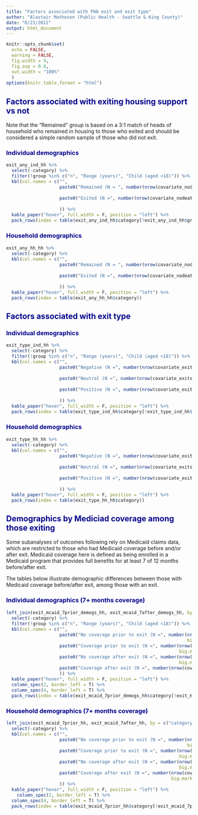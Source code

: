 ```yaml
---
title: "Factors associated with PHA exit and exit type"
author: "Alastair Matheson (Public Health - Seattle & King County)"
date: "6/23/2022"
output: html_document
---
```


```{=html}
<style type="text/css">

h1 { color: DarkBlue;}
h2 { color: DarkBlue;}
h3 { color: DarkBlue;}
h4 { color: DarkBlue;}
code.r{ /* Code block */
    font-size: 12px;
}
pre { /* Code block - determines code spacing between lines */
    font-size: 14px;
}
</style>
```
```r
knitr::opts_chunk$set(
  echo = FALSE,
  warning = FALSE,
  fig.width = 9,
  fig.asp = 0.8,
  out.width = "100%"
  )
options(knitr.table.format = "html") 
```

## Factors associated with exiting housing support vs not
Note that the "Remained" group is based on a 3:1 match of heads of household who remained in housing to those who exited and should be considered a simple random sample of those who did not exit.

### Individual demographics
```r
exit_any_ind_hh %>%
  select(-category) %>%
  filter(!group %in% c("n", "Range (years)", "Child (aged <18)")) %>%
  kbl(col.names = c("", 
                    paste0("Remained (N = ", number(nrow(covariate_nodeath_hh[covariate_nodeath_hh$id_type == "id_control" &
                                                                             covariate_nodeath_hh$full_demog == T, ]), big.mark = ","), ")"), 
                    paste0("Exited (N =", number(nrow(covariate_nodeath_hh[covariate_nodeath_hh$id_type == "id_exit" &
                                                                             covariate_nodeath_hh$full_demog == T, ]), big.mark = ","), ")")
                    )) %>%
  kable_paper("hover", full_width = F, position = "left") %>%
  pack_rows(index = table(exit_any_ind_hh$category[!exit_any_ind_hh$group %in% c("n", "Range (years)", "Child (aged <18)")]))
```
### Household demographics
```r
exit_any_hh_hh %>%
  select(-category) %>%
  kbl(col.names = c("", 
                    paste0("Remained (N = ", number(nrow(covariate_nodeath_hh[covariate_nodeath_hh$id_type == "id_control" &
                                                                             covariate_nodeath_hh$full_demog == T, ]), big.mark = ","), ")"), 
                    paste0("Exited (N =", number(nrow(covariate_nodeath_hh[covariate_nodeath_hh$id_type == "id_exit" &
                                                                             covariate_nodeath_hh$full_demog == T, ]), big.mark = ","), ")")
                    )) %>%
  kable_paper("hover", full_width = F, position = "left") %>%
  pack_rows(index = table(exit_any_hh_hh$category))
```


## Factors associated with exit type
### Individual demographics
```r
exit_type_ind_hh %>%
  select(-category) %>%
  filter(!group %in% c("n", "Range (years)", "Child (aged <18)")) %>%
  kbl(col.names = c("", 
                    paste0("Negative (N =", number(nrow(covariate_exits_hh[covariate_exits_hh$exit_category == "Negative" &
                                                                             covariate_exits_hh$full_demog == T, ]), big.mark = ","), ")"), 
                    paste0("Neutral (N =", number(nrow(covariate_exits_hh[covariate_exits_hh$exit_category == "Neutral" &
                                                                             covariate_exits_hh$full_demog == T, ]), big.mark = ","), ")"), 
                    paste0("Positive (N =", number(nrow(covariate_exits_hh[covariate_exits_hh$exit_category == "Positive" &
                                                                             covariate_exits_hh$full_demog == T, ]), big.mark = ","), ")")
                    )) %>%
  kable_paper("hover", full_width = F, position = "left") %>%
  pack_rows(index = table(exit_type_ind_hh$category[!exit_type_ind_hh$group %in% c("n", "Range (years)", "Child (aged <18)")]))

```

### Household demographics
```r
exit_type_hh_hh %>%
  select(-category) %>%
  kbl(col.names = c("", 
                    paste0("Negative (N =", number(nrow(covariate_exits_hh[covariate_exits_hh$exit_category == "Negative" &
                                                                             covariate_exits_hh$full_demog == T, ]), big.mark = ","), ")"), 
                    paste0("Neutral (N =", number(nrow(covariate_exits_hh[covariate_exits_hh$exit_category == "Neutral" &
                                                                             covariate_exits_hh$full_demog == T, ]), big.mark = ","), ")"), 
                    paste0("Positive (N =", number(nrow(covariate_exits_hh[covariate_exits_hh$exit_category == "Positive" &
                                                                             covariate_exits_hh$full_demog == T, ]), big.mark = ","), ")")
                    )) %>%
  kable_paper("hover", full_width = F, position = "left") %>%
  pack_rows(index = table(exit_type_hh_hh$category))
```


## Demographics by Mediciad coverage among those exiting
Some subanalyses of outcomes following rely on Medicaid claims data, which are restricted to those who had Medicaid coverage before and/or after exit. Medicaid coverage here is defined as being enrolled in a Medicaid program that provides full benefits for at least 7 of 12 months before/after exit.

The tables below illustrate demographic differences between those with Medicaid coverage before/after exit, among those with an exit.

### Individual demographics (7+ months coverage)
``` r
left_join(exit_mcaid_7prior_demogs_hh, exit_mcaid_7after_demogs_hh, by = c("category", "group")) %>%
  select(-category) %>%
  filter(!group %in% c("n", "Range (years)", "Child (aged <18)")) %>%
  kbl(col.names = c("", 
                    paste0("No coverage prior to exit (N =", number(nrow(covariate_exits_hh[covariate_exits_hh$full_cov_7_prior == FALSE, ]), 
                                                                    big.mark = ","), ")"), 
                    paste0("Coverage prior to exit (N =", number(nrow(covariate_exits_hh[covariate_exits_hh$full_cov_7_prior == TRUE, ]), 
                                                                 big.mark = ","), ")"),
                    paste0("No coverage after exit (N =", number(nrow(covariate_exits_hh[covariate_exits_hh$full_cov_7_after == FALSE, ]), 
                                                                 big.mark = ","), ")"), 
                    paste0("Coverage after exit (N =", number(nrow(covariate_exits_hh[covariate_exits_hh$full_cov_7_after == TRUE, ]), big.mark = ","), ")")
                    )) %>%
  kable_paper("hover", full_width = F, position = "left") %>%
  column_spec(2, border_left = T) %>%
  column_spec(4, border_left = T) %>%
  pack_rows(index = table(exit_mcaid_7prior_demogs_hh$category[!exit_mcaid_7prior_demogs_hh$group %in% c("n", "Range (years)", "Child (aged <18)")]))
```

### Household demographics (7+ months coverage)
``` r
left_join(exit_mcaid_7prior_hh, exit_mcaid_7after_hh, by = c("category", "group")) %>%
  select(-category) %>%
  kbl(col.names = c("", 
                    paste0("No coverage prior to exit (N =", number(nrow(covariate_exits_hh[covariate_exits_hh$full_cov_7_prior == FALSE, ]), 
                                                                    big.mark = ","), ")"), 
                    paste0("Coverage prior to exit (N =", number(nrow(covariate_exits_hh[covariate_exits_hh$full_cov_7_prior == TRUE, ]), 
                                                                 big.mark = ","), ")"),
                    paste0("No coverage after exit (N =", number(nrow(covariate_exits_hh[covariate_exits_hh$full_cov_7_after == FALSE, ]), 
                                                                 big.mark = ","), ")"), 
                    paste0("Coverage after exit (N =", number(nrow(covariate_exits_hh[covariate_exits_hh$full_cov_7_after == TRUE, ]), 
                                                              big.mark = ","), ")")
                    )) %>%
  kable_paper("hover", full_width = F, position = "left") %>%
    column_spec(2, border_left = T) %>%
  column_spec(4, border_left = T) %>%
  pack_rows(index = table(exit_mcaid_7prior_hh$category[!exit_mcaid_7prior_hh$group %in% c("n", "Range (years)", "Child (aged <18)")]))
```

